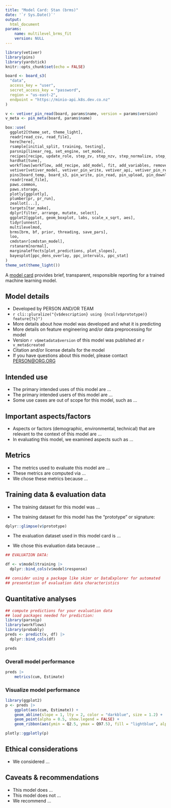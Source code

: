 ```yaml
---
title: "Model Card: Stan (brms)"
date: '`r Sys.Date()`'
output: 
  html_document
params:
    name: multilevel_brms_fit
    version: NULL
---
```


```r
library(vetiver)
library(pins)
library(yardstick)
knitr::opts_chunk$set(echo = FALSE)

board <- board_s3(
  "data", 
  access_key = "user", 
  secret_access_key = "password", 
  region = "us-east-2", 
  endpoint = "https://minio-api.k8s.dev.co.nz"
)

v <- vetiver_pin_read(board, params$name, version = params$version)
v_meta <- pin_meta(board, params$name)

box::use(
  ggplot2[theme_set, theme_light],
  readr[read_csv, read_file],
  here[here],
  rsample[initial_split, training, testing],
  parsnip[linear_reg, set_engine, set_mode],
  recipes[recipe, update_role, step_zv, step_nzv, step_normalize, step_impute_knn, update, all_numeric, all_outcomes, add_role],
  hardhat[tune],
  workflows[workflow, add_recipe, add_model, fit, add_variables, remove_variables],
  vetiver[vetiver_model, vetiver_pin_write, vetiver_api, vetiver_pin_read],
  pins[board_temp, board_s3, pin_write, pin_read, pin_upload, pin_download],
  readr[read_file],
  paws.common,
  paws.storage,
  plotly[ggplotly],
  plumber[pr, pr_run],
  zeallot[...],
  targets[tar_make],
  dplyr[filter, arrange, mutate, select],
  ggplot2[ggplot, geom_boxplot, labs, scale_x_sqrt, aes],
  tidyr[unnest],
  multilevelmod,
  brms[brm, bf, prior, threading, save_pars],
  loo,
  cmdstanr[cmdstan_model],
  rstanarm[normal],
  marginaleffects[plot_predictions, plot_slopes],
  bayesplot[ppc_dens_overlay, ppc_intervals, ppc_stat]
)
theme_set(theme_light())

```

A [model card](https://doi.org/10.1145/3287560.3287596) provides brief, transparent, responsible reporting for a trained machine learning model.

## Model details

-   Developed by PERSON AND/OR TEAM
-   `r cli::pluralize("{v$description} using {ncol(v$prototype)} feature{?s}")`
-   More details about how model was developed and what it is predicting
-   More details on feature engineering and/or data preprocessing for model
-   Version `r v$metadata$version` of this model was published at `r v_meta$created`
-   Citation and/or license details for the model
-   If you have questions about this model, please contact [PERSON\@ORG.ORG](mailto:PERSON@ORG.ORG){.email}

## Intended use

-   The primary intended uses of this model are ...
-   The primary intended users of this model are ...
-   Some use cases are out of scope for this model, such as ...

## Important aspects/factors

-   Aspects or factors (demographic, environmental, technical) that are relevant to the context of this model are ...
-   In evaluating this model, we examined aspects such as ...

## Metrics

-   The metrics used to evaluate this model are ...
-   These metrics are computed via ...
-   We chose these metrics because ...

## Training data & evaluation data

-   The training dataset for this model was ...

-   The training dataset for this model has the "prototype" or signature:

```r
dplyr::glimpse(v$prototype)
```

-   The evaluation dataset used in this model card is ...

-   We chose this evaluation data because ...

```r
## EVALUATION DATA:

df <- v$model$training |>
  dplyr::bind_cols(v$model$response)

## consider using a package like skimr or DataExplorer for automated 
## presentation of evaluation data characteristics
```

## Quantitative analyses {.tabset}

```r
## compute predictions for your evaluation data
## load packages needed for prediction:
library(parsnip)
library(workflows)
library(probably)
preds <- predict(v, df) |>
  dplyr::bind_cols(df)

preds  
```

### Overall model performance

```r
preds |>
    metrics(cum, Estimate)
```

### Visualize model performance

```r
library(ggplot2)
p <- preds |>
    ggplot(aes(cum, Estimate)) +
    geom_abline(slope = 1, lty = 2, color = "darkblue", size = 1.2) +
    geom_point(alpha = 0.5, show.legend = FALSE) +
    geom_ribbon(aes(ymin = Q2.5, ymax = Q97.5), fill = "lightblue", alpha = 0.2)

plotly::ggplotly(p)
```

## Ethical considerations

-   We considered ...

## Caveats & recommendations

-   This model does ...
-   This model does not ...
-   We recommend ...
